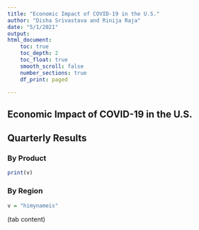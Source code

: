 ```yaml
---
title: "Economic Impact of COVID-19 in the U.S."
author: "Disha Srivastava and Rinija Raja"
date: "5/1/2021"
output: 
html_document:
    toc: true
    toc_depth: 2
    toc_float: true
    smooth_scroll: false
    number_sections: true
    df_print: paged

---
```


## Economic Impact of COVID-19 in the U.S.

## Quarterly Results {.tabset .tabset-fade .tabset-pills}

### By Product

```r
print(v)
```

### By Region

```r
v = "himynameis"
```

(tab content)

